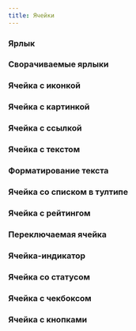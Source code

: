 ```yaml
---
title: Ячейки
---
```


### Ярлык
<Sandbox projectId="uxcomponents_cells_badge" />

### Сворачиваемые ярлыки
<Sandbox projectId="uxcomponents_cells_list"/>

### Ячейка с иконкой
<Sandbox projectId="uxcomponents_cells_icon"/>

### Ячейка с картинкой
<Sandbox projectId="uxcomponents_cells_image" />

### Ячейка с ссылкой
<Sandbox projectId="uxcomponents_cells_link" />

### Ячейка с текстом
<Sandbox projectId="uxcomponents_cells_text" />

### Форматирование текста
<Sandbox projectId="uxcomponents_cells_formatting" />

### Ячейка со списком в тултипе
<Sandbox projectId="uxcomponents_cells_list_in_tooltip" />

### Ячейка с рейтингом
<Sandbox projectId="uxcomponents_cells_rating" />

### Переключаемая ячейка
<Sandbox projectId="uxcomponents_cells_switch" />

### Ячейка-индикатор
<Sandbox projectId="uxcomponents_cells_progress" />

### Ячейка со статусом
<Sandbox projectId="uxcomponents_cells_status" />

### Ячейка с чекбоксом
<Sandbox projectId="uxcomponents_cells_checkbox" />

### Ячейка с кнопками
<Sandbox projectId="uxcomponents_cells_toolbar" />